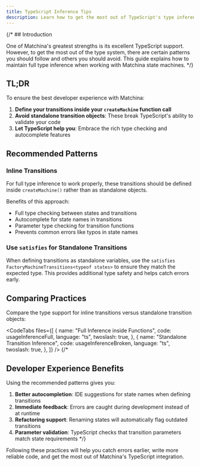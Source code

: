 ```yaml
---
title: TypeScript Inference Tips
description: Learn how to get the most out of TypeScript's type inference with Matchina
---
```



{/* ## Introduction

One of Matchina's greatest strengths is its excellent TypeScript support. However, to get the most out of the type system, there are certain patterns you should follow and others you should avoid. This guide explains how to maintain full type inference when working with Matchina state machines. */}

## TL;DR

To ensure the best developer experience with Matchina:

1. **Define your transitions inside your `createMachine` function call**
2. **Avoid standalone transition objects**: These break TypeScript's ability to validate your code
3. **Let TypeScript help you**: Embrace the rich type checking and autocomplete features

## Recommended Patterns

### Inline Transitions

For full type inference to work properly, these transitions should be defined inside `createMachine()` rather than as standalone objects.

Benefits of this approach:

- Full type checking between states and transitions
- Autocomplete for state names in transitions
- Parameter type checking for transition functions
- Prevents common errors like typos in state names

### Use `satisfies` for Standalone Transitions

When defining transitions as standalone variables, use the `satisfies FactoryMachineTransitions<typeof states>` to ensure they match the expected type. This provides additional type safety and helps catch errors early.

## Comparing Practices

Compare the type support for inline transitions versus standalone transition objects:

<CodeTabs
  files={[
    {
      name: "Full Inference inside Functions",
      code: usageInferenceFull,
      language: "ts",
      twoslash: true,
    },
    {
      name: "Standalone Transition Inference",
      code: usageInferenceBroken,
      language: "ts",
      twoslash: true,
    },
  ]}
/>
{/* 
## Developer Experience Benefits

Using the recommended patterns gives you:

1. **Better autocompletion**: IDE suggestions for state names when defining transitions
2. **Immediate feedback**: Errors are caught during development instead of at runtime
3. **Refactoring support**: Renaming states will automatically flag outdated transitions
4. **Parameter validation**: TypeScript checks that transition parameters match state requirements */}

Following these practices will help you catch errors earlier, write more reliable code, and get the most out of Matchina's TypeScript integration.
